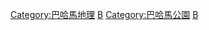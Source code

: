 {{Commons cat|National parks of the Bahamas}}

[[Category:巴哈馬地理|Category:巴哈馬地理]]
[[Category:美洲國家公園|B]]
[[Category:巴哈馬公園|Category:巴哈馬公園]]
[[Category:各国国家公园|B]]